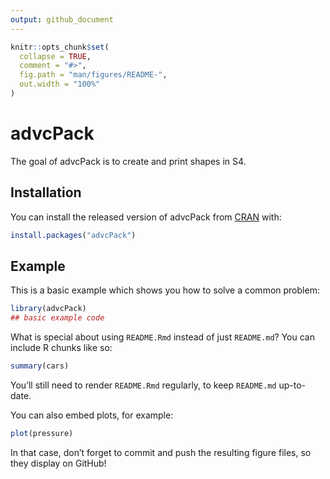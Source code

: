 ```yaml
---
output: github_document
---
```


<!-- README.md is generated from README.Rmd. Please edit that file -->

```r
knitr::opts_chunk$set(
  collapse = TRUE,
  comment = "#>",
  fig.path = "man/figures/README-",
  out.width = "100%"
)
```

# advcPack

<!-- badges: start -->
<!-- badges: end -->

The goal of advcPack is to create and print shapes in S4.

## Installation

You can install the released version of advcPack from [CRAN](https://CRAN.R-project.org) with:

``` r
install.packages("advcPack")
```

## Example

This is a basic example which shows you how to solve a common problem:

```r
library(advcPack)
## basic example code
```

What is special about using `README.Rmd` instead of just `README.md`? You can include R chunks like so:

```r
summary(cars)
```

You'll still need to render `README.Rmd` regularly, to keep `README.md` up-to-date.

You can also embed plots, for example:

```r
plot(pressure)
```

In that case, don't forget to commit and push the resulting figure files, so they display on GitHub!
